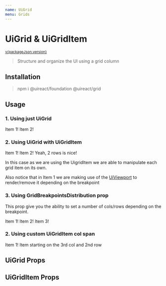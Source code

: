 ```yaml
---
name: UiGrid
menu: Grids
---
```





# UiGrid & UiGridItem

<sup>
  <a href="https://github.com/inavac182/ui-react/blob/main/grid/card/" target="_blank">
    v{packageJson.version}
  </a>
</sup>

> Structure and organize the UI using a grid column

## Installation

> npm i @uireact/foundation @uireact/grid

## Usage

### 1. Using just UiGrid

<Playground>
  <UiGrid cols={3} rows={2} colsGap="four" justifyItems="center">
    <UiCard fullWidth fullHeight>
      <UiText>Item 1!</UiText>
    </UiCard>
    <UiCard fullWidth fullHeight>
      <UiText>Item 2!</UiText>
    </UiCard>
  </UiGrid>
</Playground>

### 2. Using UiGrid with UiGridItem

<Playground>
  <UiGrid cols={3} rows={2} colsGap="four">
    <UiViewport criteria="l|xl">
      <UiGridItem cols={2}>
        <UiCard>
          <UiText>Item 1!</UiText>
        </UiCard>
      </UiGridItem>
    </UiViewport>
    <UiGridItem placeSelf="stretch" rows={2}>
      <UiCard>
        <UiText>Item 2!</UiText>
        <UiText>Yeah, 2 rows is nice!</UiText>
      </UiCard>
    </UiGridItem>
  </UiGrid>
</Playground>

In this case as we are using the UigridItem we are able to manipulate each grid item on its own.

Also notice that in Item 1 we are making use of the [UiViewport](./packages-foundation-docs-viewport) to render/remove it depending on the breakpoint

### 3. Using GridBreakpointsDistribution prop

This prop give you the ability to set a number of cols/rows depending on the breakpoint.

<Playground>
  <UiGrid cols={{ small: 1, medium: 2, large: 3, xlarge: 3 }} rows={2} colsGap={20} rowsGap={10}>
    <UiCard>
      <UiText>Item 1!</UiText>
    </UiCard>
    <UiCard>
      <UiText>Item 2!</UiText>
    </UiCard>
    <UiCard>
      <UiText>Item 3!</UiText>
    </UiCard>
  </UiGrid>
</Playground>

### 2. Using custom UiGridItem col span

<Playground>
  <UiGrid cols={4} colsGap="5px">
    <UiGridItem cols={2}>
      <UiCard>
        <UiText>Item 1!</UiText>
      </UiCard>
    </UiGridItem>
    <UiGridItem placeSelf="stretch" cols={2} startingCol={3} startingRow={2}>
      <UiCard>
        <UiText>Item starting on the 3rd col and 2nd row</UiText>
      </UiCard>
    </UiGridItem>
  </UiGrid>
</Playground>

## UiGrid Props

<Props of={UiGrid} />

## UiGridItem Props

<Props of={UiGridItem} />
